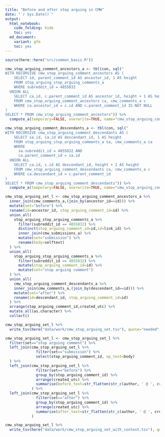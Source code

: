 ```yaml
---
title: "Before and after stop arguing in CMW"
date: "`r Sys.Date()`"
output: 
  html_notebook:
    code_folding: hide
    toc: yes
  md_document:
    variant: gfm 
    toc: yes
---
```


```r
source(here::here("src/common_basis.R"))
```

```r
cmw_stop_arguing_comment_ancestors_a <- tbl(con, sql("
WITH RECURSIVE cmw_stop_arguing_comment_ancestors AS (
    SELECT id, parent_comment_id AS ancestor_id, 1 AS height 
    FROM stop_arguing_stop_arguing_comments_a
    WHERE subreddit_id = 4855832
  UNION ALL
    SELECT ca.id, c.parent_comment_id AS ancestor_id, height + 1 AS height
    FROM cmw_stop_arguing_comment_ancestors ca, cmw_comments_a c
    WHERE ca.ancestor_id = c.id AND c.parent_comment_id IS NOT NULL
)
SELECT * FROM cmw_stop_arguing_comment_ancestors")) %>%
  compute_a(temporary=FALSE, overwrite=TRUE, name="cmw_stop_arguing_comment_ancestors_a", unique_indexes=list(c("id","ancestor_id"), c("ancestor_id","id")))
```

```r
cmw_stop_arguing_comment_descendants_a <- tbl(con, sql("
WITH RECURSIVE cmw_stop_arguing_comment_descendants AS (
    SELECT sa.id, ca.id AS descendant_id, 1 AS height 
    FROM stop_arguing_stop_arguing_comments_a sa, cmw_comments_a ca
    WHERE 
      sa.subreddit_id = 4855832 AND
      ca.parent_comment_id = sa.id
  UNION ALL
    SELECT ca.id, c.id AS descendant_id, height + 1 AS height
    FROM cmw_stop_arguing_comment_descendants ca, cmw_comments_a c
    WHERE ca.descendant_id = c.parent_comment_id
)
SELECT * FROM cmw_stop_arguing_comment_descendants")) %>%
  compute_a(temporary=FALSE, overwrite=TRUE, name="cmw_stop_arguing_comment_descendants_a", unique_indexes=list(c("id","descendant_id"), c("descendant_id","id")))
```

```r
cmw_stop_arguing_set_l <- cmw_stop_arguing_comment_ancestors_a %>% 
  inner_join(cmw_comments_a,(join_by(ancestor_id==id))) %>% 
  mutate(set="before") %>%
  rename(id=ancestor_id, stop_arguing_comment_id=id) %>%
  union_all(
    stop_arguing_stop_arguing_comments_a %>% 
      filter(subreddit_id == 4855832) %>%
      distinct(stop_arguing_comment_id=id,id=link_id) %>%
      inner_join(cmw_submissions_a) %>%
      mutate(set="submission") %>%
      rename(body=selftext)
  ) %>%
  union_all(
    stop_arguing_stop_arguing_comments_a %>%
      filter(subreddit_id == 4855832) %>%
      mutate(stop_arguing_comment_id=id) %>%
      mutate(set="stop arguing comment")
  ) %>%
  union_all(
    cmw_stop_arguing_comment_descendants_a %>% 
    inner_join(cmw_comments_a,(join_by(descendant_id==id))) %>% 
    mutate(set="after") %>%
    rename(id=descendant_id, stop_arguing_comment_id=id)
  ) %>%
  arrange(stop_arguing_comment_id,created_utc) %>%
  mutate_all(as.character) %>%
  collect()
```

```r
cmw_stop_arguing_set_l %>%
  write_tsv(here("data/work/cmw_stop_arguing_set.tsv"), quote="needed",na="")
```

```r
cmw_stop_arguing_set_l <- cmw_stop_arguing_set_l %>%
  filter(set=="stop arguing comment") %>%
  left_join(cmw_stop_arguing_set_l %>% 
              filter(set=="submission") %>%
              select(stop_arguing_comment_id, op_text=body)
  ) %>%
  left_join(cmw_stop_arguing_set_l %>%
              filter(set=="before") %>%
              group_by(stop_arguing_comment_id) %>%
              arrange(created_utc) %>%
              summarise(before_text=str_flatten(str_c(author, ' @ ', created_utc, ' :\n\n', body), collapse="\n\n--------------------------------\n\n"))
            ) %>%
  left_join(cmw_stop_arguing_set_l %>%
              filter(set=="after") %>%
              group_by(stop_arguing_comment_id) %>%
              arrange(created_utc) %>%
              summarise(after_text=str_flatten(str_c(author, ' @ ', created_utc, ' :\n\n', body), collapse="\n\n--------------------------------\n\n"))
            )
```

```r
cmw_stop_arguing_set_l %>%
  write_tsv(here("data/work/cmw_stop_arguing_set_with_context.tsv"), quote="needed",na="")
```